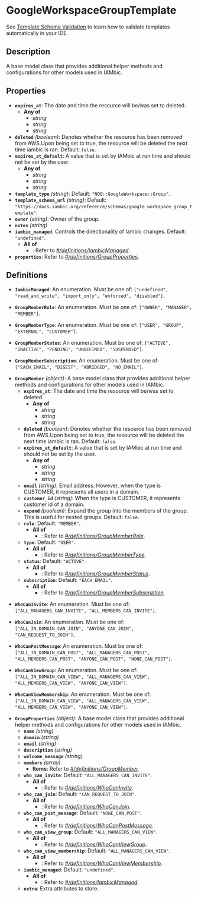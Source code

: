 # GoogleWorkspaceGroupTemplate

See [Template Schema Validation](/reference/template_validation_ide) to learn how to validate templates automatically in your IDE.

## Description

A base model class that provides additional helper methods and
configurations for other models used in IAMbic.

## Properties

- **`expires_at`**: The date and time the resource will be/was set to deleted.
  - **Any of**
    - *string*
    - *string*
    - *string*
- **`deleted`** *(boolean)*: Denotes whether the resource has been removed from AWS.Upon being set to true, the resource will be deleted the next time iambic is ran. Default: `false`.
- **`expires_at_default`**: A value that is set by IAMbic at run time and should not be set by the user.
  - **Any of**
    - *string*
    - *string*
    - *string*
- **`template_type`** *(string)*: Default: `"NOQ::GoogleWorkspace::Group"`.
- **`template_schema_url`** *(string)*: Default: `"https://docs.iambic.org/reference/schemas/google_workspace_group_template"`.
- **`owner`** *(string)*: Owner of the group.
- **`notes`** *(string)*
- **`iambic_managed`**: Controls the directionality of Iambic changes. Default: `"undefined"`.
  - **All of**
    - : Refer to *[#/definitions/IambicManaged](#definitions/IambicManaged)*.
- **`properties`**: Refer to *[#/definitions/GroupProperties](#definitions/GroupProperties)*.
## Definitions


<a id="definitions/IambicManaged"></a>

- **`IambicManaged`**: An enumeration. Must be one of: `["undefined", "read_and_write", "import_only", "enforced", "disabled"]`.

<a id="definitions/GroupMemberRole"></a>

- **`GroupMemberRole`**: An enumeration. Must be one of: `["OWNER", "MANAGER", "MEMBER"]`.

<a id="definitions/GroupMemberType"></a>

- **`GroupMemberType`**: An enumeration. Must be one of: `["USER", "GROUP", "EXTERNAL", "CUSTOMER"]`.

<a id="definitions/GroupMemberStatus"></a>

- **`GroupMemberStatus`**: An enumeration. Must be one of: `["ACTIVE", "INACTIVE", "PENDING", "UNDEFINED", "SUSPENDED"]`.

<a id="definitions/GroupMemberSubscription"></a>

- **`GroupMemberSubscription`**: An enumeration. Must be one of: `["EACH_EMAIL", "DIGEST", "ABRIDGED", "NO_EMAIL"]`.

<a id="definitions/GroupMember"></a>

- **`GroupMember`** *(object)*: A base model class that provides additional helper methods and
configurations for other models used in IAMbic.
  - **`expires_at`**: The date and time the resource will be/was set to deleted.
    - **Any of**
      - *string*
      - *string*
      - *string*
  - **`deleted`** *(boolean)*: Denotes whether the resource has been removed from AWS.Upon being set to true, the resource will be deleted the next time iambic is ran. Default: `false`.
  - **`expires_at_default`**: A value that is set by IAMbic at run time and should not be set by the user.
    - **Any of**
      - *string*
      - *string*
      - *string*
  - **`email`** *(string)*: Email address. However, when the type is CUSTOMER, it represents all users in a domain.
  - **`customer_id`** *(string)*: When the type is CUSTOMER, it represents customer id of a domain.
  - **`expand`** *(boolean)*: Expand the group into the members of the group. This is useful for nested groups. Default: `false`.
  - **`role`**: Default: `"MEMBER"`.
    - **All of**
      - : Refer to *[#/definitions/GroupMemberRole](#definitions/GroupMemberRole)*.
  - **`type`**: Default: `"USER"`.
    - **All of**
      - : Refer to *[#/definitions/GroupMemberType](#definitions/GroupMemberType)*.
  - **`status`**: Default: `"ACTIVE"`.
    - **All of**
      - : Refer to *[#/definitions/GroupMemberStatus](#definitions/GroupMemberStatus)*.
  - **`subscription`**: Default: `"EACH_EMAIL"`.
    - **All of**
      - : Refer to *[#/definitions/GroupMemberSubscription](#definitions/GroupMemberSubscription)*.

<a id="definitions/WhoCanInvite"></a>

- **`WhoCanInvite`**: An enumeration. Must be one of: `["ALL_MANAGERS_CAN_INVITE", "ALL_MEMBERS_CAN_INVITE"]`.

<a id="definitions/WhoCanJoin"></a>

- **`WhoCanJoin`**: An enumeration. Must be one of: `["ALL_IN_DOMAIN_CAN_JOIN", "ANYONE_CAN_JOIN", "CAN_REQUEST_TO_JOIN"]`.

<a id="definitions/WhoCanPostMessage"></a>

- **`WhoCanPostMessage`**: An enumeration. Must be one of: `["ALL_IN_DOMAIN_CAN_POST", "ALL_MANAGERS_CAN_POST", "ALL_MEMBERS_CAN_POST", "ANYONE_CAN_POST", "NONE_CAN_POST"]`.

<a id="definitions/WhoCanViewGroup"></a>

- **`WhoCanViewGroup`**: An enumeration. Must be one of: `["ALL_IN_DOMAIN_CAN_VIEW", "ALL_MANAGERS_CAN_VIEW", "ALL_MEMBERS_CAN_VIEW", "ANYONE_CAN_VIEW"]`.

<a id="definitions/WhoCanViewMembership"></a>

- **`WhoCanViewMembership`**: An enumeration. Must be one of: `["ALL_IN_DOMAIN_CAN_VIEW", "ALL_MANAGERS_CAN_VIEW", "ALL_MEMBERS_CAN_VIEW", "ANYONE_CAN_VIEW"]`.

<a id="definitions/GroupProperties"></a>

- **`GroupProperties`** *(object)*: A base model class that provides additional helper methods and
configurations for other models used in IAMbic.
  - **`name`** *(string)*
  - **`domain`** *(string)*
  - **`email`** *(string)*
  - **`description`** *(string)*
  - **`welcome_message`** *(string)*
  - **`members`** *(array)*
    - **Items**: Refer to *[#/definitions/GroupMember](#definitions/GroupMember)*.
  - **`who_can_invite`**: Default: `"ALL_MANAGERS_CAN_INVITE"`.
    - **All of**
      - : Refer to *[#/definitions/WhoCanInvite](#definitions/WhoCanInvite)*.
  - **`who_can_join`**: Default: `"CAN_REQUEST_TO_JOIN"`.
    - **All of**
      - : Refer to *[#/definitions/WhoCanJoin](#definitions/WhoCanJoin)*.
  - **`who_can_post_message`**: Default: `"NONE_CAN_POST"`.
    - **All of**
      - : Refer to *[#/definitions/WhoCanPostMessage](#definitions/WhoCanPostMessage)*.
  - **`who_can_view_group`**: Default: `"ALL_MANAGERS_CAN_VIEW"`.
    - **All of**
      - : Refer to *[#/definitions/WhoCanViewGroup](#definitions/WhoCanViewGroup)*.
  - **`who_can_view_membership`**: Default: `"ALL_MANAGERS_CAN_VIEW"`.
    - **All of**
      - : Refer to *[#/definitions/WhoCanViewMembership](#definitions/WhoCanViewMembership)*.
  - **`iambic_managed`**: Default: `"undefined"`.
    - **All of**
      - : Refer to *[#/definitions/IambicManaged](#definitions/IambicManaged)*.
  - **`extra`**: Extra attributes to store.
